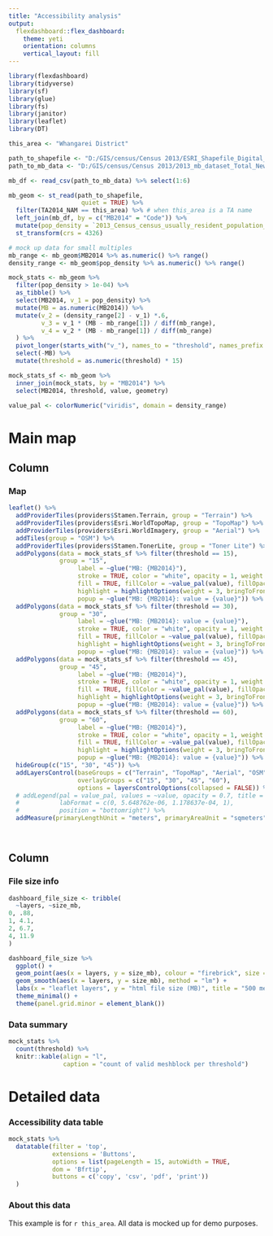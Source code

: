 ```yaml
---
title: "Accessibility analysis"
output: 
  flexdashboard::flex_dashboard:
    theme: yeti
    orientation: columns
    vertical_layout: fill
---
```


```r
library(flexdashboard)
library(tidyverse)
library(sf)
library(glue)
library(fs)
library(janitor)
library(leaflet)
library(DT)

this_area <- "Whangarei District"

path_to_shapefile <- "D:/GIS/census/Census 2013/ESRI_Shapefile_Digital_Boundaries_2014_High_Def_Clipped/MB2014_HD_Clipped.shp"
path_to_mb_data <- "D:/GIS/census/Census 2013/2013_mb_dataset_Total_New_Zealand_CSV/mb2013_indiv1.csv"

mb_df <- read_csv(path_to_mb_data) %>% select(1:6)

mb_geom <- st_read(path_to_shapefile,
                    quiet = TRUE) %>% 
  filter(TA2014_NAM == this_area) %>% # when this_area is a TA name
  left_join(mb_df, by = c("MB2014" = "Code")) %>% 
  mutate(pop_density = `2013_Census_census_usually_resident_population_count(1)` / SHAPE_Area) %>% 
  st_transform(crs = 4326)

# mock up data for small multiples
mb_range <- mb_geom$MB2014 %>% as.numeric() %>% range()
density_range <- mb_geom$pop_density %>% as.numeric() %>% range()

mock_stats <- mb_geom %>% 
  filter(pop_density > 1e-04) %>% 
  as_tibble() %>% 
  select(MB2014, v_1 = pop_density) %>% 
  mutate(MB = as.numeric(MB2014)) %>% 
  mutate(v_2 = (density_range[2] - v_1) *.6,
         v_3 = v_1 * (MB - mb_range[1]) / diff(mb_range),
         v_4 = v_2 * (MB - mb_range[1]) / diff(mb_range)
  ) %>% 
  pivot_longer(starts_with("v_"), names_to = "threshold", names_prefix = "v_") %>% 
  select(-MB) %>% 
  mutate(threshold = as.numeric(threshold) * 15)

mock_stats_sf <- mb_geom %>% 
  inner_join(mock_stats, by = "MB2014") %>% 
  select(MB2014, threshold, value, geometry)

value_pal <- colorNumeric("viridis", domain = density_range)
```

# Main map

Column {data-width=650}
-----------------------------------------------------------------------

### Map

```r
leaflet() %>%
  addProviderTiles(providers$Stamen.Terrain, group = "Terrain") %>%
  addProviderTiles(providers$Esri.WorldTopoMap, group = "TopoMap") %>%
  addProviderTiles(providers$Esri.WorldImagery, group = "Aerial") %>%
  addTiles(group = "OSM") %>%
  addProviderTiles(providers$Stamen.TonerLite, group = "Toner Lite") %>%
  addPolygons(data = mock_stats_sf %>% filter(threshold == 15),
              group = "15",
                   label = ~glue("MB: {MB2014}"),
                   stroke = TRUE, color = "white", opacity = 1, weight = 1,
                   fill = TRUE, fillColor = ~value_pal(value), fillOpacity = 0.8,
                   highlight = highlightOptions(weight = 3, bringToFront = TRUE),
                   popup = ~glue("MB: {MB2014}: value = {value}")) %>%
  addPolygons(data = mock_stats_sf %>% filter(threshold == 30),
              group = "30",
                   label = ~glue("MB: {MB2014}: value = {value}"),
                   stroke = TRUE, color = "white", opacity = 1, weight = 1,
                   fill = TRUE, fillColor = ~value_pal(value), fillOpacity = 0.8,
                   highlight = highlightOptions(weight = 3, bringToFront = TRUE),
                   popup = ~glue("MB: {MB2014}: value = {value}")) %>%
  addPolygons(data = mock_stats_sf %>% filter(threshold == 45),
              group = "45",
                   label = ~glue("MB: {MB2014}"),
                   stroke = TRUE, color = "white", opacity = 1, weight = 1,
                   fill = TRUE, fillColor = ~value_pal(value), fillOpacity = 0.8,
                   highlight = highlightOptions(weight = 3, bringToFront = TRUE),
                   popup = ~glue("MB: {MB2014}: value = {value}")) %>%
  addPolygons(data = mock_stats_sf %>% filter(threshold == 60),
              group = "60",
                   label = ~glue("MB: {MB2014}"),
                   stroke = TRUE, color = "white", opacity = 1, weight = 1,
                   fill = TRUE, fillColor = ~value_pal(value), fillOpacity = 0.8,
                   highlight = highlightOptions(weight = 3, bringToFront = TRUE),
                   popup = ~glue("MB: {MB2014}: value = {value}")) %>%
  hideGroup(c("15", "30", "45")) %>% 
  addLayersControl(baseGroups = c("Terrain", "TopoMap", "Aerial", "OSM", "Toner Lite"),
                   overlayGroups = c("15", "30", "45", "60"),
                   options = layersControlOptions(collapsed = FALSE)) %>%
  # addLegend(pal = value_pal, values = ~value, opacity = 0.7, title = NULL,
  #           labFormat = c(0, 5.648762e-06, 1.178637e-04, 1),
  #           position = "bottomright") %>% 
  addMeasure(primaryLengthUnit = "meters", primaryAreaUnit = "sqmeters")

  
```

Column {data-width=350}
-----------------------------------------------------------------------

### File size info

```r
dashboard_file_size <- tribble(
  ~layers, ~size_mb,
0, .88,
1, 4.1,
2, 6.7,
4, 11.9
)

dashboard_file_size %>% 
  ggplot() +
  geom_point(aes(x = layers, y = size_mb), colour = "firebrick", size = 3) +
  geom_smooth(aes(x = layers, y = size_mb), method = "lm") +
  labs(x = "leaflet layers", y = "html file size (MB)", title = "500 meshblocks per layer") +
  theme_minimal() +
  theme(panel.grid.minor = element_blank())
```


### Data summary

```r
mock_stats %>%
  count(threshold) %>%
  knitr::kable(align = "l",
               caption = "count of valid meshblock per threshold")

```

# Detailed data

### Accessibility data table {data-height=850}
    
```r
mock_stats %>% 
  datatable(filter = 'top',
            extensions = 'Buttons',
            options = list(pageLength = 15, autoWidth = TRUE,
            dom = 'Bfrtip',
            buttons = c('copy', 'csv', 'pdf', 'print'))
  )
```
    
### About this data {data-height=150}

This example is for `r this_area`. All data is mocked up for demo purposes.

